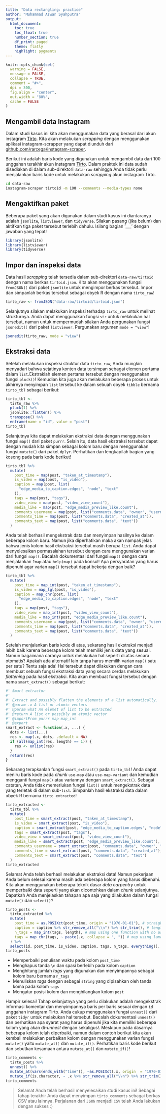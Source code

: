 ```yaml
---
title: "Data rectangling: practice"
author: "Muhammad Aswan Syahputra"
output:
  html_document:
    toc: true
    toc_float: true
    number_section: true
    df_print: paged
    theme: flatly
    highlight: pygments
---
```


```r
knitr::opts_chunk$set(
  warning = FALSE,
  message = FALSE,
  collapse = TRUE,
  comment = "#>",
  dpi = 300,
  fig.align = "center",
  out.width = "80%",
  cache = FALSE
)
```

## Mengambil data Instagram
Dalam studi kasus ini kita akan menggunakan data yang berasal dari akun instagram [Tirto](https://instagram.com/tirtoid). Kita akan melakukan *scrapping* dengan menggunakan aplikasi instagram-scrapper yang dapat diunduh dari [github.com/rarcega/instagram-scraper](https://github.com/rarcega/instagram-scraper).

Berikut ini adalah baris kode yang digunakan untuk mengambil data dari 100 unggahan terakhir akun instagram [Tirto](https://instagram.com/tirtoid). Dalam praktek ini data sudah disediakan di dalam sub-direktori `data-raw` sehingga Anda tidak perlu menjalankan baris kode untuk melakukan *scrapping* akun instagram Tirto.

```bash
cd data-raw
instagram-scraper tirtoid -m 100 --comments --media-types none
```

## Mengaktifkan paket

Beberapa paket yang akan digunakan dalam studi kasus ini diantaranya adalah `jsonlite`, `listviewer`, dan `tidyverse`. Silakan pasang (jika belum) dan aktifkan tiga paket tersebut terlebih dahulu. Isilang bagian '___' dengan jawaban yang tepat!

```r
library(jsonlite)
library(listviewer)
library(tidyverse)
```

## Impor dan inspeksi data

Data hasil *scrapping* telah tersedia dalam sub-direktori `data-raw/tirtoid` dengan nama berkas `tirtoid.json`. Kita akan menggunakan fungsi `fromJSON()` dari paket `jsonlite` untuk mengimpor berkas tersebut. Impor dan simpanlah berkas tersebut sebagai obyek R dengan nama `tirto_raw`!

```r
tirto_raw <- fromJSON("data-raw/tirtoid/tirtoid.json")
```

Selanjutnya silakan melakukan inspeksi terhadap `tirto_raw` untuk meilhat strukturnya. Anda dapat menggunakan fungsi `str` untuk melakukan hal tersebut, namun untuk mempermudah silakan Anda pergunakan fungsi `jsonedit()` dari paket `listviewer`. Pergunakan argumen `mode = "view"`!

```r
jsonedit(tirto_raw, mode = "view")
```

## Ekstraksi data

Setelah melakukan inspeksi struktur data `tirto_raw`, Anda mungkin menyadari bahwa sejatinya konten data tersimpan sebagai elemen pertama dalam `list`.Ekstraklah elemen pertama tersebut dengan menggunakan fungsi `pluck()`! Kemudian kita juga akan melakukan beberapa proses untuk akhirnya menyimpan `list` tersebut ke dalam sebuah obyek `tibble` bernama `tirto_tbl` sebagai berikut:

```r
tirto_tbl <-
  tirto_raw %>% 
  pluck(1) %>% 
  jsonlite::flatten() %>%
  transpose() %>%
  enframe(name = "id", value = "post")
tirto_tbl
```

Selanjutnya kita dapat melakukan ekstraksi data dengan menggunakan fungsi `map()` dari paket `purrr`. Selain itu, data hasil ekstraksi tersebut dapat dengan mudah kita simpan sebagai kolom baru dengan menggunakan fungsi `mutate()` dari paket `dplyr`. Perhatikan dan lengkapilah bagian yang kosong pada baris kode berikut!


```r
tirto_tbl %>%
  mutate(
    post_time = map(post, "taken_at_timestamp"),
    is_video = map(post, "is_video"),
    caption = map(post, list(
      "edge_media_to_caption.edges", "node", "text"
    )),
    tags = map(post, "tags"),
    video_view = map(post, "video_view_count"),
    media_like = map(post, "edge_media_preview_like.count"),
    comments_username = map(post, list("comments.data", "owner", "username")),
    comments_time = map(post, list("comments.data", "created_at")),
    comments_text = map(post, list("comments.data", "text"))
  )
```

Anda telah berhasil mengekstrak data dan menyimpan hasilnya ke dalam beberapa kolom baru. Namun jika diperhatikan maka akan nampak jelas bahwa jenis kolom hasil ekstraksi tersebut masih berupa `list`. Anda dapat menyelesaikan permasalahan tersebut dengan cara menggunakan varian dari fungsi `map()`. Bacalah dokumentasi dari fungsi `map()` dengan cara menjalankan `?map` atau `help(map)` pada konsol! Apa persyaratan yang harus dipenuhi agar varian `map()` tersebut dapat bekerja dengan baik?

```r
tirto_tbl %>%
  mutate(
    post_time = map_int(post, "taken_at_timestamp"),
    is_video = map_lgl(post, "is_video"),
    caption = map_chr(post, list(
      "edge_media_to_caption.edges", "node", "text"
    )),
    tags = map(post, "tags"),
    video_view = map_int(post, "video_view_count"),
    media_like = map_int(post, "edge_media_preview_like.count"),
    comments_username = map(post, list("comments.data", "owner", "username")),
    comments_time = map(post, list("comments.data", "created_at")),
    comments_text = map(post, list("comments.data", "text"))
  )
```

Setelah menjalankan baris kode di atas, sekarang hasil ekstraksi menjadi lebih baik karena beberapa kolom telah memiliki jenis data yang sesuai. Namun bagaimana caranya untuk melakukan hal seperti di atas secara otomatis? Apakah ada alternatif lain tanpa harus memilih varian `map()` satu per satu? Tentu saja ada! Hal tersebut dapat dilakukan dengan cara membuat sebuah fungsi ekstraksi data yang secara cerdas melakukan *flattening* pada hasil ekstraksi. Kita akan membuat fungsi tersebut dengan nama `smart_extract()` sebagai berikut:


```r
#' Smart extractor
#'
#' Extract and possibly flatten the elements of a list automatically.
#' @param .x A list or atomic vectors
#' @param what An elemet of list to be extracted
#' @return A list or possibly an atomic vector
#' @importFrom purrr map map_int
#' @export
smart_extract <- function(.x, ...) {
  dots <- list(...)
  res <- map(.x, dots, .default = NA)
  if (all(map_int(res, length) == 1)) {
    res <- unlist(res)
  }
  return(res)
}
```

Sekarang terapkanlah fungsi `smart_extract()` pada `tirto_tbl`! Anda dapat meniru baris kode pada *chunk* `use-map` atau `use-map-variant` dan kemudian mengganti fungsi `map()` atau variannya dengan `smart_extract()`. Sebagai catatan, Anda tidak memerlukan fungsi `list()` untuk mengekstrak data yang terletak di dalam sub-`list`. Simpanlah hasil ekstraksi data dalam obyek R bernama `tirto_extracted`!

```r
tirto_extracted <- 
  tirto_tbl %>% 
  mutate(
    post_time = smart_extract(post, "taken_at_timestamp"),
    is_video = smart_extract(post, "is_video"),
    caption = smart_extract(post, "edge_media_to_caption.edges", "node", "text"),
    tags = smart_extract(post, "tags"),
    video_view = smart_extract(post, "video_view_count"),
    media_like = smart_extract(post, "edge_media_preview_like.count"),
    comments_username = smart_extract(post, "comments.data", "owner", "username"),
    comments_time = smart_extract(post, "comments.data", "created_at"),
    comments_text = smart_extract(post, "comments.data", "text")
  )
tirto_extracted
```

Selamat Anda telah berhasil melakukan ekstraksi data! Namun pekerjaan Anda belum selesai karena masih ada beberapa kolom yang harus dibenahi. Kita akan menggunakan beberapa teknik dasar *data carpentry* untuk memperbaiki data seperti yang akan dicontohkan dalam *chunk* selanjutnya. Dapatkah Anda menjelaskan tahapan apa saja yang dilakukan dalam fungsi `mutate()` dan `select()`?

```r
tirto_posts <-
  tirto_extracted %>% 
  mutate(
    post_time = as.POSIXct(post_time, origin = "1970-01-01"), # straighforward processing
    caption = caption %>% str_remove_all("\\n") %>% str_trim(), # lengthly processing
    n_tags = map_int(tags, length), # map using one function with no arguments
    tags = map_chr(tags, ~ paste(.x, collapse = ", ")) # map using lamda function
  ) %>% 
  select(id, post_time, is_video, caption, tags, n_tags, everything(), -post)
tirto_posts
```

+ Memperbaiki penulisan waktu pada kolom `post_time`
+ Menghapus tanda `\n` dan spasi berlebih pada kolom `caption`
+ Menghitung jumlah *tags* yang digunakan dan menyimpannya sebagai kolom baru bernama `n_tags`
+ Menuliskan *tags* dengan sebagai `string` yang dipisahkan oleh tanda koma pada kolom `tags`
+ Mengatur posisi kolom dan menghilangkan kolom `post`

Hampir selesai! Tahap selanjutnya yang perlu dilakukan adalah mengekstrak informasi komentar dan menyimpannya baris per baris sesuai dengan `id` unggahan instagram Tirto. Anda cukup menggunakan fungsi `unnest()` dari paket `tidyr` untuk melakukan hal tersebut. Bacalah dokumentasi `unnest()` dan perhatikan apa syarat yang harus dipenuhi jika kita memiliki beberapa kolom yang akan di-*unnest* dengan sekaligus!. Meskipun pada dasarnya beberapa kolom telah diperbaiki, namun dalam contoh berikut kita akan kembali melakukan perbaikan kolom dengan menggunakan varian fungsi `mutate()` yaitu `mutate_at()` dan `mutate_if()`. Perhatikan baris kode berikut dan sebutkan kesamaan antara `mutate_at()` dan `mutate_if()`!

```r
tirto_comments <- 
  tirto_posts %>% 
  unnest() %>% 
  mutate_at(vars(ends_with("time")), ~as.POSIXct(.x, origin  = "1970-01-01")) %>% 
  mutate_if(is.character, ~ .x %>% str_remove_all("\\n") %>% str_trim())
tirto_comments
```

> Selamat Anda telah berhasil menyelesaikan studi kasus ini! Sebagai tahap terakhir Anda dapat menyimpan `tirto_comments` sebagai berkas CSV atau lainnya. Perjalanan dari `JSON` menjadi `CSV` telah Anda lakukan dengan sukses :) 
